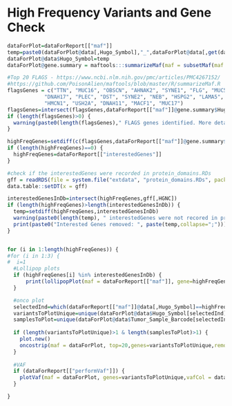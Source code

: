 
# High Frequency Variants and Gene Check
```r
dataForPlot=dataForReport[["maf"]]
temp=paste0(dataForPlot@data[,Hugo_Symbol],"_",dataForPlot@data[,get(dataForReport[["AACol"]])])
dataForPlot@data$Hugo_Symbol=temp
dataForPlot@gene.summary = maftools:::summarizeMaf(maf = subsetMaf(maf = dataForPlot, fields = 'Hugo_Symbol', includeSyn = FALSE), chatty = FALSE)[[c("gene.summary")]]

#Top 20 FLAGS - https://www.ncbi.nlm.nih.gov/pmc/articles/PMC4267152/
#https://github.com/PoisonAlien/maftools/blob/master/R/summarizeMaf.R
flagsGenes = c("TTN", "MUC16", "OBSCN", "AHNAK2", "SYNE1", "FLG", "MUC5B",
            "DNAH17", "PLEC", "DST", "SYNE2", "NEB", "HSPG2", "LAMA5", "AHNAK",
            "HMCN1", "USH2A", "DNAH11", "MACF1", "MUC17")
flagsGenes=intersect(flagsGenes,dataForReport[["maf"]]@gene.summary$Hugo_Symbol)
if (length(flagsGenes)>0) {
  warning(paste0(length(flagsGenes)," FLAGS genes identified. More details at www.ncbi.nlm.nih.gov/pmc/articles/PMC4267152/"))
}

highFreqGenes=setdiff(c(flagsGenes,dataForReport[["maf"]]@gene.summary$Hugo_Symbol[1:10]),dataForReport[["interestedGenes"]])
if (length(highFreqGenes)==0) {
  highFreqGenes=dataForReport[["interestedGenes"]]
}

#check if the interestedGenes were recorded in protein_domains.RDs 
gff = readRDS(file = system.file("extdata", "protein_domains.RDs", package = "maftools"))
data.table::setDT(x = gff)

interestedGenesInDb=intersect(highFreqGenes,gff[,HGNC])
if (length(highFreqGenes)>length(interestedGenesInDb)) {
  temp=setdiff(highFreqGenes,interestedGenesInDb)
  warning(paste0(length(temp), " interestedGenes were not recored in protein_domains database, removed from Lollipop plots"))
  print(paste0("Interested Genes removed: ", paste(temp,collapse=";")))
}


for (i in 1:length(highFreqGenes)) {
#for (i in 1:3) {
#  i=1
  #Lollipop plots
  if (highFreqGenes[i] %in% interestedGenesInDb) {
      print(lollipopPlot(maf = dataForReport[["maf"]], gene=highFreqGenes[i], AACol = dataForReport[["AACol"]], showMutationRate = TRUE))
  }

  #onco plot
  selectedInd=which(dataForReport[["maf"]]@data[,Hugo_Symbol]==highFreqGenes[i])
  variantsToPlotUnique=unique(dataForPlot@data$Hugo_Symbol[selectedInd])
  samplesToPlot=unique(dataForPlot@data$Tumor_Sample_Barcode[selectedInd])
  
  if (length(variantsToPlotUnique)>1 & length(samplesToPlot)>1) {
    plot.new()
    oncostrip(maf = dataForPlot, top=20,genes=variantsToPlotUnique,removeNonMutated=FALSE,showTumorSampleBarcodes=TRUE,clinicalFeatures=dataForReport[["clinicalFeatures"]])
  }
  
  #VAF
  if (dataForReport[["performVaf"]]) {
    plotVaf(maf = dataForPlot, genes=variantsToPlotUnique,vafCol = dataForReport[["vafCol"]])
  }

}

```






